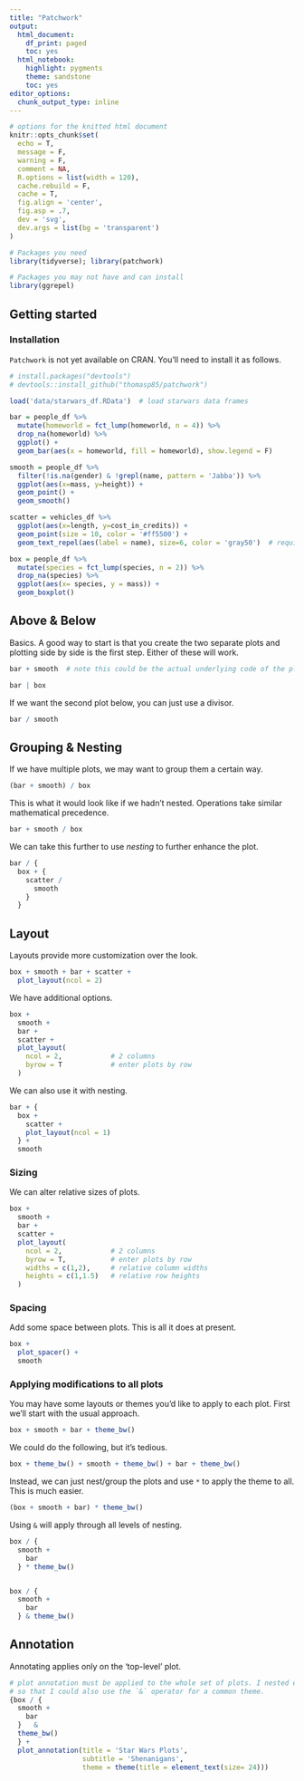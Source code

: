 ```yaml
---
title: "Patchwork"
output:
  html_document:
    df_print: paged
    toc: yes
  html_notebook:
    highlight: pygments
    theme: sandstone
    toc: yes
editor_options:
  chunk_output_type: inline
---
```


```r
# options for the knitted html document
knitr::opts_chunk$set(
  echo = T,
  message = F,
  warning = F,
  comment = NA,
  R.options = list(width = 120),
  cache.rebuild = F,
  cache = T,
  fig.align = 'center',
  fig.asp = .7,
  dev = 'svg',
  dev.args = list(bg = 'transparent')
)
```

```r
# Packages you need
library(tidyverse); library(patchwork)

# Packages you may not have and can install
library(ggrepel)
```


## Getting started

### Installation

`Patchwork` is not yet available on CRAN. You'll need to install it as follows.

```r
# install.packages("devtools")
# devtools::install_github("thomasp85/patchwork")
```




```r
load('data/starwars_df.RData')  # load starwars data frames

bar = people_df %>% 
  mutate(homeworld = fct_lump(homeworld, n = 4)) %>% 
  drop_na(homeworld) %>% 
  ggplot() + 
  geom_bar(aes(x = homeworld, fill = homeworld), show.legend = F)

smooth = people_df %>% 
  filter(!is.na(gender) & !grepl(name, pattern = 'Jabba')) %>% 
  ggplot(aes(x=mass, y=height)) + 
  geom_point() + 
  geom_smooth()

scatter = vehicles_df %>% 
  ggplot(aes(x=length, y=cost_in_credits)) + 
  geom_point(size = 10, color = '#ff5500') +
  geom_text_repel(aes(label = name), size=6, color = 'gray50')  # requires ggrepel

box = people_df %>% 
  mutate(species = fct_lump(species, n = 2)) %>% 
  drop_na(species) %>% 
  ggplot(aes(x= species, y = mass)) +
  geom_boxplot()
```

## Above & Below

Basics.  A good way to start is that you create the two separate plots and plotting side by side is the first step.  Either of these will work.


```r
bar + smooth  # note this could be the actual underlying code of the plots
```

```r
bar | box
```



If we want the second plot below, you can just use a divisor.

```r
bar / smooth
```


## Grouping & Nesting

If we have multiple plots, we may want to group them a certain way.

```r
(bar + smooth) / box
```

This is what it would look like if we hadn't nested. Operations take similar
mathematical precedence.

```r
bar + smooth / box
```

We can take this further to use *nesting* to further enhance the plot.

```r
bar / {
  box + {
    scatter / 
      smooth
    }
  }
```

## Layout

Layouts provide more customization over the look.

```r
box + smooth + bar + scatter +
  plot_layout(ncol = 2)
```

We have additional options.

```r
box + 
  smooth + 
  bar + 
  scatter +
  plot_layout(
    ncol = 2,            # 2 columns
    byrow = T            # enter plots by row
  )
```



We can also use it with nesting.

```r
bar + {
  box + 
    scatter + 
    plot_layout(ncol = 1)
  } + 
  smooth
```

### Sizing

We can alter relative sizes of plots.

```r
box + 
  smooth + 
  bar + 
  scatter +
  plot_layout(
    ncol = 2,            # 2 columns
    byrow = T,           # enter plots by row
    widths = c(1,2),     # relative column widths
    heights = c(1,1.5)   # relative row heights
  )
```

### Spacing

Add some space between plots. This is all it does at present.

```r
box + 
  plot_spacer() +
  smooth 
```
### Applying modifications to all plots

You may have some layouts or themes you'd like to apply to each plot.  First we'll start with the usual approach.


```r
box + smooth + bar + theme_bw()
```

We could do the following, but it's tedious.

```r
box + theme_bw() + smooth + theme_bw() + bar + theme_bw()
```

Instead, we can just nest/group the plots and use `*` to apply the theme to all. This is much easier.  

```r
(box + smooth + bar) * theme_bw()
```

Using `&` will apply through all levels of nesting.

```r
box / {
  smooth + 
    bar
  } * theme_bw()


box / {
  smooth + 
    bar
  } & theme_bw()
```

## Annotation

Annotating applies only on the 'top-level' plot.

```r
# plot annotation must be applied to the whole set of plots. I nested everything
# so that I could also use the `&` operator for a common theme.
{box / {
  smooth + 
    bar
  }   & 
  theme_bw()
  } + 
  plot_annotation(title = 'Star Wars Plots', 
                  subtitle = 'Shenanigans', 
                  theme = theme(title = element_text(size= 24))) 
```

